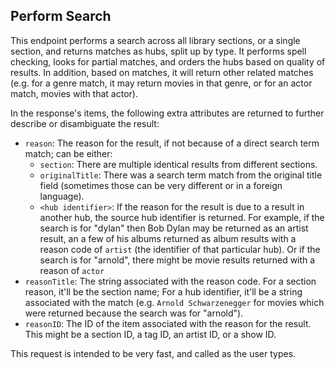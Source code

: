 
## Perform Search

<OperationInfo method='get' path='/hubs/search' />

This endpoint performs a search across all library sections, or a single section, and returns matches as hubs, split up by type. It performs spell checking, looks for partial matches, and orders the hubs based on quality of results. In addition, based on matches, it will return other related matches (e.g. for a genre match, it may return movies in that genre, or for an actor match, movies with that actor).

In the response's items, the following extra attributes are returned to further describe or disambiguate the result:

- `reason`: The reason for the result, if not because of a direct search term match; can be either:
  - `section`: There are multiple identical results from different sections.
  - `originalTitle`: There was a search term match from the original title field (sometimes those can be very different or in a foreign language).
  - `<hub identifier>`: If the reason for the result is due to a result in another hub, the source hub identifier is returned. For example, if the search is for "dylan" then Bob Dylan may be returned as an artist result, an a few of his albums returned as album results with a reason code of `artist` (the identifier of that particular hub). Or if the search is for "arnold", there might be movie results returned with a reason of `actor`
- `reasonTitle`: The string associated with the reason code. For a section reason, it'll be the section name; For a hub identifier, it'll be a string associated with the match (e.g. `Arnold Schwarzenegger` for movies which were returned because the search was for "arnold").
- `reasonID`: The ID of the item associated with the reason for the result. This might be a section ID, a tag ID, an artist ID, or a show ID.

This request is intended to be very fast, and called as the user types.

